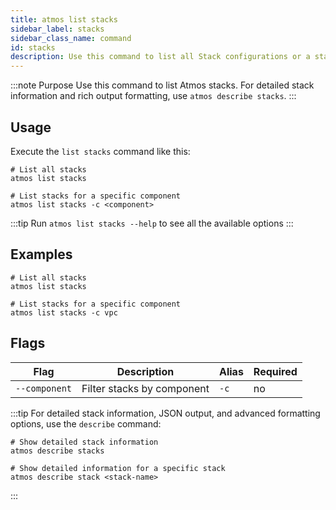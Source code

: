 ```yaml
---
title: atmos list stacks
sidebar_label: stacks
sidebar_class_name: command
id: stacks
description: Use this command to list all Stack configurations or a stack of a specified component.
---
```


:::note Purpose
Use this command to list Atmos stacks. For detailed stack information and rich output formatting, use `atmos describe stacks`.
:::

<Screengrab title="atmos list stacks --help" slug="atmos-list-stacks--help" />

## Usage

Execute the `list stacks` command like this:

```shell
# List all stacks
atmos list stacks

# List stacks for a specific component
atmos list stacks -c <component>
```

:::tip
Run `atmos list stacks --help` to see all the available options
:::

## Examples

```shell
# List all stacks
atmos list stacks

# List stacks for a specific component
atmos list stacks -c vpc
```

## Flags

| Flag             | Description                                                                                                                                                                                                                               | Alias | Required |
|------------------|-----------------------------------------------------------------------------------------------------------------------------------------------------------------------------------------------------------------------------------------|-------|----------|
| `--component`    | Filter stacks by component                                                                                                                                                                                                              | `-c`  | no       |

:::tip
For detailed stack information, JSON output, and advanced formatting options, use the `describe` command:
```shell
# Show detailed stack information
atmos describe stacks

# Show detailed information for a specific stack
atmos describe stack <stack-name>
```
:::
